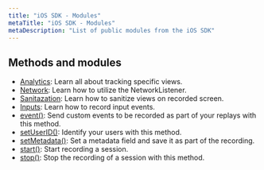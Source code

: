 ```yaml
---
title: "iOS SDK - Modules"
metaTitle: "iOS SDK - Modules"
metaDescription: "List of public modules from the iOS SDK"
---
```


## Methods and modules

- [Analytics](/ios-sdk/analytics): Learn all about tracking specific views.
- [Network](/ios-sdk/network): Learn how to utilize the NetworkListener.
- [Sanitazation](/ios-sdk/sanitazation): Learn how to sanitize views on recorded screen.
- [Inputs](/ios-sdk/inputs): Learn how to record input events.
- [event()](/ios-sdk/event): Send custom events to be recorded as part of your replays with this method.
- [setUserID()](/ios-sdk/set-user-id): Identify your users with this method.
- [setMetadata()](/ios-sdk/set-metadata): Set a metadata field and save it as part of the recording.
- [start()](/ios-sdk/start): Start recording a session.
- [stop()](/ios-sdk/stop): Stop the recording of a session with this method.
